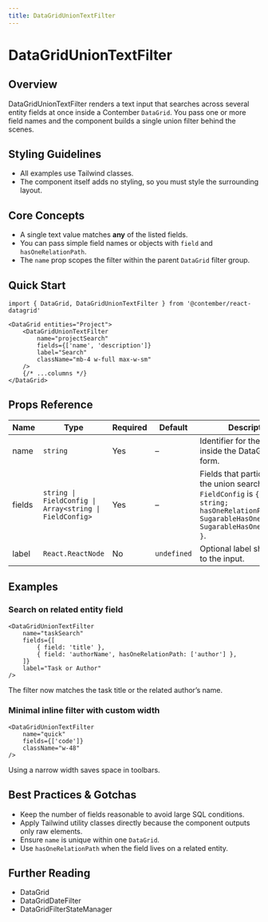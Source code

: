```yaml
---
title: DataGridUnionTextFilter
---
```


<!-- Edited by human: false -->
<!-- Examples count: 1 -->
<!-- Source examples: 1 -->
<!-- Playground examples: 0 -->
<!-- External examples: 0 -->
<!-- Import examples: 0 -->

# DataGridUnionTextFilter

## Overview
DataGridUnionTextFilter renders a text input that searches across several entity fields at once inside a Contember `DataGrid`.
You pass one or more field names and the component builds a single union filter behind the scenes.

## Styling Guidelines
* All examples use Tailwind classes.
* The component itself adds no styling, so you must style the surrounding layout.

## Core Concepts
* A single text value matches **any** of the listed fields.
* You can pass simple field names or objects with `field` and `hasOneRelationPath`.
* The `name` prop scopes the filter within the parent `DataGrid` filter group.

## Quick Start
```tsx
import { DataGrid, DataGridUnionTextFilter } from '@contember/react-datagrid'

<DataGrid entities="Project">
	<DataGridUnionTextFilter
		name="projectSearch"
		fields={['name', 'description']}
		label="Search"
		className="mb-4 w-full max-w-sm"
	/>
	{/* ...columns */}
</DataGrid>
```


## Props Reference
| Name  | Type | Required | Default | Description |
|-------|------|----------|---------|-------------|
| name  | `string` | Yes | – | Identifier for the filter inside the DataGrid filter form. |
| fields | `string \| FieldConfig \| Array<string \| FieldConfig>` | Yes | – | Fields that participate in the union search. `FieldConfig` is `{ field: string; hasOneRelationPath?: SugarableHasOneRelation \| SugarableHasOneRelation[] }`. |
| label | `React.ReactNode` | No | `undefined` | Optional label shown next to the input. |


## Examples

### Search on related entity field
```tsx
<DataGridUnionTextFilter
	name="taskSearch"
	fields={[
		{ field: 'title' },
		{ field: 'authorName', hasOneRelationPath: ['author'] },
	]}
	label="Task or Author"
/>
```
The filter now matches the task title or the related author’s name.

### Minimal inline filter with custom width
```tsx
<DataGridUnionTextFilter
	name="quick"
	fields={['code']}
	className="w-48"
/>
```
Using a narrow width saves space in toolbars.

## Best Practices & Gotchas
* Keep the number of fields reasonable to avoid large SQL conditions.
* Apply Tailwind utility classes directly because the component outputs only raw elements.
* Ensure `name` is unique within one `DataGrid`.
* Use `hasOneRelationPath` when the field lives on a related entity.

## Further Reading
* DataGrid
* DataGridDateFilter
* DataGridFilterStateManager

<!-- End of Generated Documentation -->
